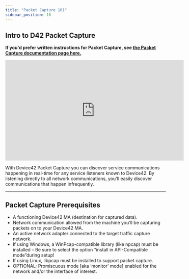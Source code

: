 ```yaml
---
title: "Packet Capture 101"
sidebar_position: 16
---
```


## Intro to D42 Packet Capture

**If you'd prefer written instructions for Packet Capture, see [the Packet Capture documentation page here.](auto-discovery/packet-capture.md)**


<iframe width="560" height="315" src="https://www.youtube.com/embed/y1U37Xc9V2k" title="YouTube video player" frameborder="0" allow="accelerometer; autoplay; clipboard-write; encrypted-media; gyroscope; picture-in-picture" allowfullscreen></iframe>

With Device42 Packet Capture you can discover service communications happening in real-time for any service listeners known to Device42. By listening directly to all network communications, you'll easily discover communications that happen infrequently.

* * *

## Packet Capture Prerequisites

- A functioning Device42 MA (destination for captured data).
- Network communication allowed from the machine you’ll be capturing packets on to your Device42 MA.
- An active network adapter connected to the target traffic capture network.
- If using Windows, a WinPcap-compatible library (like npcap) must be installed – Be sure to select the option “install in API-Compatible mode”during setup!
- If using Linux, libpcap must be installed to support packet capture.
- OPTIONAL: Promiscuous mode \[aka ‘monitor’ mode\] enabled for the network and/or the interface of interest.



